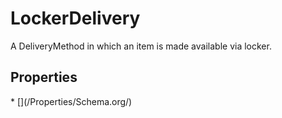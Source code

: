   
# LockerDelivery

A DeliveryMethod in which an item is made available via locker.

## Properties

<Grid>
* [](/Properties/Schema.org/)
</Grid>

